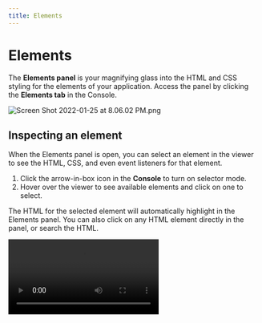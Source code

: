 ```yaml
---
title: Elements
---
```


# Elements

The **Elements panel** is your magnifying glass into the HTML and CSS styling for the elements of your application. Access the panel by clicking the **Elements tab** in the Console.

![Screen Shot 2022-01-25 at 8.06.02 PM.png](/images/Screen_Shot_2022-01-25_at_8.06.02_PM_llish.png)

## Inspecting an element

When the Elements panel is open, you can select an element in the viewer to see the HTML, CSS, and even event listeners for that element. 

1. Click the arrow-in-box icon in the **Console** to turn on selector mode.
2. Hover over the viewer to see available elements and click on one to select.

The HTML for the selected element will automatically highlight in the Elements panel. You can also click on any HTML element directly in the panel, or search the HTML.

<Video src="/media/reference-guide/dev-tools/elements/climatescape-saf-25-january-2022.mp4" />

## Viewing an element’s rules

When you select an element in the markup pane, you can see its applied CSS rules in the **Rules tab.**

- **Filter Styles** to find matching styles. For example, search `gray` to see rules with gray in the definition or a property.
- **CSS** **Rules** shows the rules that matched the element, sorted by precedence, and the location of the rule definition.
- **Properties** shows the properties that style the element. Properties that are defined in the rule but not applied have a strikeout.

<Callout type="info" emoji="💡">
In the example below, the list item element has a rule of `.border-b` defined `inline:3` with a property of `border-bottom-width: 1px;` .
</Callout>

![Untitled](/images/Untitled_nqavc.png)

## Viewing an element’s layout

The Elements Layout pane show’s the element’s [box model](https://developer.mozilla.org/en-US/docs/Web/CSS/CSS_Box_Model/Introduction_to_the_CSS_box_model) and box model properties. 

**Box model**

- margin
- border
- padding
- dimensions: width, height

**Box model properties**

- box-sizing
- display
- float
- line-height
- position

![Untitled](/images/Untitled-1_wkarq.png)

## Viewing an element’s computed properties

The Elements Panel **Computed Properties pane** shows the element’s current property values. This shows all the properties that have a set value for the element and the rules setting the property. 

- Expand a property to see the applied rules. Rules that are defined but not applied are shown with a strikeout.
- Filter by style to see the matching properties.

![Untitled](/images/Untitled-2_zljjw.png)

## Viewing an element’s event listeners

The **Event Listeners tab** shows any event listeners attached to the selected HTML element and the event handler. Click the source for an event listener to jump directly to the handler in the **Editor.**

![Screen Shot 2022-01-26 at 12.51.42 PM.png](/images/Screen_Shot_2022-01-26_at_12.51.42_PM_juvrw.png)